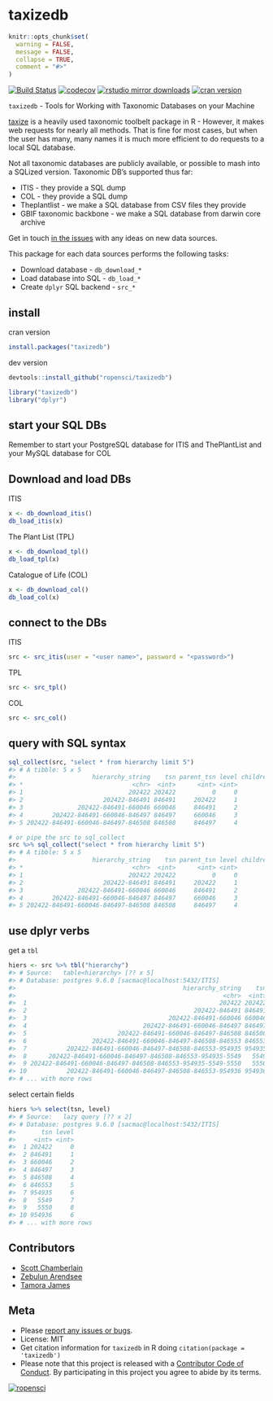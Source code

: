 taxizedb
========

```r
knitr::opts_chunk$set(
  warning = FALSE,
  message = FALSE,
  collapse = TRUE,
  comment = "#>"
)
```

[![Build Status](https://travis-ci.org/ropensci/taxizedb.svg?branch=master)](https://travis-ci.org/ropensci/taxizedb)
[![codecov](https://codecov.io/gh/ropensci/taxizedb/branch/master/graph/badge.svg)](https://codecov.io/gh/ropensci/taxizedb)
[![rstudio mirror downloads](http://cranlogs.r-pkg.org/badges/taxizedb)](https://github.com/metacran/cranlogs.app)
[![cran version](https://www.r-pkg.org/badges/version/taxizedb)](https://cran.r-project.org/package=taxizedb)

`taxizedb` - Tools for Working with Taxonomic Databases on your Machine

[taxize](https://github.com/ropensci/taxize) is a heavily used taxonomic toolbelt
package in R - However, it makes web requests for nearly all methods. That is fine
for most cases, but when the user has many, many names it is much more efficient
to do requests to a local SQL database.

Not all taxonomic databases are publicly available, or possible to mash into a SQLized
version. Taxonomic DB's supported thus far:

* ITIS - they provide a SQL dump
* COL - they provide a SQL dump
* Theplantlist - we make a SQL database from CSV files they provide
* GBIF taxonomic backbone - we make a SQL database from darwin core archive

Get in touch [in the issues](https://github.com/ropensci/taxizedb/issues) with
any ideas on new data sources.

This package for each data sources performs the following tasks:

* Download database - `db_download_*`
* Load database into SQL - `db_load_*`
* Create `dplyr` SQL backend - `src_*`

## install

cran version

```r
install.packages("taxizedb")
```

dev version

```r
devtools::install_github("ropensci/taxizedb")
```

```r
library("taxizedb")
library("dplyr")
```

## start your SQL DBs

Remember to start your PostgreSQL database for ITIS and ThePlantList and your MySQL database for COL

## Download and load DBs

ITIS

```r
x <- db_download_itis()
db_load_itis(x)
```

The Plant List (TPL)

```r
x <- db_download_tpl()
db_load_tpl(x)
```

Catalogue of Life (COL)

```r
x <- db_download_col()
db_load_col(x)
```

## connect to the DBs

ITIS

```r
src <- src_itis(user = "<user name>", password = "<password>")
```

TPL

```r
src <- src_tpl()
```

COL

```r
src <- src_col()
```

## query with SQL syntax

```r
sql_collect(src, "select * from hierarchy limit 5")
#> # A tibble: 5 x 5
#>                     hierarchy_string    tsn parent_tsn level childrencount
#> *                              <chr>  <int>      <int> <int>         <int>
#> 1                             202422 202422          0     0        154282
#> 2                      202422-846491 846491     202422     1          2666
#> 3               202422-846491-660046 660046     846491     2          2654
#> 4        202422-846491-660046-846497 846497     660046     3             7
#> 5 202422-846491-660046-846497-846508 846508     846497     4             6
```

```r
# or pipe the src to sql_collect
src %>% sql_collect("select * from hierarchy limit 5")
#> # A tibble: 5 x 5
#>                     hierarchy_string    tsn parent_tsn level childrencount
#> *                              <chr>  <int>      <int> <int>         <int>
#> 1                             202422 202422          0     0        154282
#> 2                      202422-846491 846491     202422     1          2666
#> 3               202422-846491-660046 660046     846491     2          2654
#> 4        202422-846491-660046-846497 846497     660046     3             7
#> 5 202422-846491-660046-846497-846508 846508     846497     4             6
```

## use dplyr verbs

get a `tbl`

```r
hiers <- src %>% tbl("hierarchy")
#> # Source:   table<hierarchy> [?? x 5]
#> # Database: postgres 9.6.0 [sacmac@localhost:5432/ITIS]
#>                                              hierarchy_string    tsn parent_tsn level childrencount
#>                                                         <chr>  <int>      <int> <int>         <int>
#>  1                                                     202422 202422          0     0        154282
#>  2                                              202422-846491 846491     202422     1          2666
#>  3                                       202422-846491-660046 660046     846491     2          2654
#>  4                                202422-846491-660046-846497 846497     660046     3             7
#>  5                         202422-846491-660046-846497-846508 846508     846497     4             6
#>  6                  202422-846491-660046-846497-846508-846553 846553     846508     5             5
#>  7           202422-846491-660046-846497-846508-846553-954935 954935     846553     6             3
#>  8      202422-846491-660046-846497-846508-846553-954935-5549   5549     954935     7             2
#>  9 202422-846491-660046-846497-846508-846553-954935-5549-5550   5550       5549     8             0
#> 10           202422-846491-660046-846497-846508-846553-954936 954936     846553     6             0
#> # ... with more rows
```

select certain fields

```r
hiers %>% select(tsn, level)
#> # Source:   lazy query [?? x 2]
#> # Database: postgres 9.6.0 [sacmac@localhost:5432/ITIS]
#>       tsn level
#>     <int> <int>
#>  1 202422     0
#>  2 846491     1
#>  3 660046     2
#>  4 846497     3
#>  5 846508     4
#>  6 846553     5
#>  7 954935     6
#>  8   5549     7
#>  9   5550     8
#> 10 954936     6
#> # ... with more rows
```

## Contributors

* [Scott Chamberlain](https://github.com/sckott)
* [Zebulun Arendsee](https://github.com/arendsee)
* [Tamora James](https://github.com/tdjames1)


## Meta

* Please [report any issues or bugs](https://github.com/ropensci/taxizedb/issues).
* License: MIT
* Get citation information for `taxizedb` in R doing `citation(package = 'taxizedb')`
* Please note that this project is released with a [Contributor Code of Conduct](CODE_OF_CONDUCT.md). By participating in this project you agree to abide by its terms.

[![ropensci](https://ropensci.org/public_images/github_footer.png)](https://ropensci.org)

